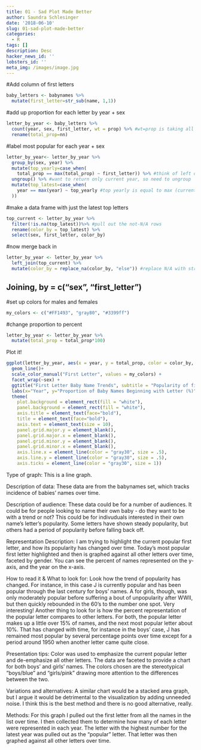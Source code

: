 ```yaml
---
title: 01 - Sad Plot Made Better
author: Saundra Schlesinger
date: '2018-06-10'
slug: 01-sad-plot-made-better
categories:
  - R
tags: []
description: Desc
hacker_news_id: ''
lobsters_id: ''
meta_img: /images/image.jpg
---
```


#Add column of first letters
```r
baby_letters <- babynames %>%
  mutate(first_letter=str_sub(name, 1,1))
```

#add up proportion for each letter by year + sex
```r
letter_by_year <- baby_letters %>%
  count(year, sex, first_letter, wt = prop) %>% #wt=prop is taking all [year] [letter] names proportions and adding the proportions
  rename(total_prop=nn)
```
  
#label most popular for each year + sex
```r
letter_by_year<- letter_by_year %>%
  group_by(sex, year) %>%
  mutate(top_yearly=case_when(
    total_prop == max(total_prop) ~ first_letter)) %>% #think of left of tilde as logical. Ex: if total_prop is equal to max total prop then variable is first letter
  ungroup() %>% #want to return only current year, so need to ungroup
  mutate(top_latest=case_when(
    year == max(year) ~ top_yearly #top yearly is equal to max (current) year
  ))
```
  

#make a data frame with just the latest top letters
```r
top_current <- letter_by_year %>%
  filter(!is.na(top_latest))%>% #pull out the not-N/A rows
  rename(color_by = top_latest) %>% 
  select(sex, first_letter, color_by)
```
  

#now merge back in
```r
letter_by_year <- letter_by_year %>%
  left_join(top_current) %>%
  mutate(color_by = replace_na(color_by, "else")) #replace N/A with string "else"
```
  
## Joining, by = c("sex", "first_letter")
#set up colors for males and females
```r
my_colors <- c("#FF1493", "gray80", "#3399ff")
```

#change proportion to percent
```r
letter_by_year <- letter_by_year %>%
  mutate(total_prop = total_prop*100)
```
  
Plot it!
```r
ggplot(letter_by_year, aes(x = year, y = total_prop, color = color_by, group = first_letter)) +
  geom_line()+
  scale_color_manual("First Letter", values = my_colors) +
  facet_wrap(~sex) +
  ggtitle("First Letter Baby Name Trends", subtitle = "Popularity of first letter of baby names fluctuates over time.") +
  labs(x="Year", y="Proportion of Baby Names Beginning with Letter (%)", family = "Stencil") +
  theme(
    plot.background = element_rect(fill = "white"),
    panel.background = element_rect(fill = "white"),
    axis.title = element_text(face="bold"), 
    title = element_text(face="bold"), 
    axis.text = element_text(size = 10), 
    panel.grid.major.y = element_blank(), 
    panel.grid.major.x = element_blank(), 
    panel.grid.minor.y = element_blank(), 
    panel.grid.minor.x = element_blank(), 
    axis.line.x = element_line(color = "gray30", size = .5), 
    axis.line.y = element_line(color = "gray30", size = .5), 
    axis.ticks = element_line(color = "gray30", size = 1)) 
```
    


Type of graph: This is a line graph.

Description of data: These data are from the babynames set, which tracks incidence of babies’ names over time.

Description of audience: These data could be for a number of audiences. It could be for people looking to name their own baby - do they want to be with a trend or not? This could be for indivuduals interested in their own name’s letter’s popularity. Some letters have shown steady popularity, but others had a period of popularity before falling back off.

Representation Description: I am trying to highlight the current popular first letter, and how its popularity has changed over time. Today’s most popular first letter highlighted and then is graphed against all other letters over time, faceted by gender. You can see the percent of names represented on the y-axis, and the year on the x-axis.

How to read it & What to look for: Look how the trend of popularity has changed. For instance, in this case J is currently popular and has been popular through the last century for boys’ names. A for girls, though, was only moderately popular before suffering a bout of unpopularity after WWII, but then quickly rebounded in the 60’s to the number one spot. Very interesting! Another thing to look for is how the percent representation of the popular letter compares to other letters. For both, the popular letter makes up a little over 15% of names, and the next most popular letter about 10%. That has changed with time, for instance in the boys’ case, J has remained most popular by several percentage points over time except for a period around 1950 when another letter came quite close.

Presentation tips: Color was used to emphasize the current popular letter and de-emphasize all other letters. The data are faceted to provide a chart for both boys’ and girls’ names. The colors chosen are the stereotypical “boys/blue” and “girls/pink” drawing more attention to the differences between the two.

Variations and alternatives: A similar chart would be a stacked area graph, but I argue it would be detrimental to the visualization by adding unneeded noise. I think this is the best method and there is no good alternative, really.

Methods: For this graph I pulled out the first letter from all the names in the list over time. I then collected them to determine how many of each letter were represented in each year. The letter with the highest number for the latest year was pulled out as the “popular” letter. That letter was then graphed against all other letters over time.